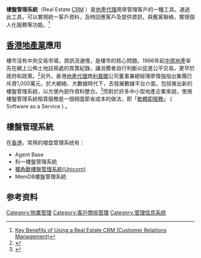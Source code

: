 {{multiple issues|
{{onesource|time=2017-01-19T10:39:11+00:00}}
{{original research|time=2017-01-19T10:39:11+00:00}}
{{globalize|time=2017-01-19T12:36:38+00:00}}
}}
'''樓盤管理系統'''（Real Estate [[CRM|CRM]] ）是[[地產代理|地產代理]]用來管理客戶的一種工具。通過此工具，可以實現統一客戶資料，及時回應客戶及提供資訊，與舊客聯絡，實現個人化服務等功能。<ref>[https://www.linkedin.com/pulse/key-benefits-using-real-estate-crm-customer-relations-amiri Key Benefits of Using a Real Estate CRM (Customer Relations Management)]</ref>

== [[香港地產業|香港地產業]]應用 ==
樓市沒有中央交易市場，資訊流通慢，是樓市的核心問題。1996年起[[中原地產|中原地產]]率先在網上公佈土地註冊處的買賣紀錄，讓消費者自行判斷以促進公平交易，更早於政府和政黨。<ref>{{Cite web |url=http://hk.centanet.com/home/ColumnArticle.aspx?id=45627 |title=中原地產代理有限公司 |access-date=2017-01-26 |archive-date=2019-10-14 |archive-url=https://web.archive.org/web/20191014115124/http://hk.centanet.com/home/ColumnArticle.aspx?id=45627 |dead-url=no }}</ref>另外，香港[[地產代理|地產代理]]商[[利嘉閣|利嘉閣]]公司董事兼總經理廖偉強指出集團已斥資1,000萬元，於大網絡、大數據時代下，去發展數據平台介面，包括推出新的樓盤管理系統，以方便內部作資料整合。<ref>{{Cite web |url=http://ps.hket.com/content/1613290/%E6%8F%90%E5%8D%87%E5%93%A1%E5%B7%A5%E8%A1%A8%E7%8F%BE%20%E9%9E%8F%E5%9B%BA%E5%93%81%E7%89%8C%E5%BD%A2%E8%B1%A1 |title=提升員工表現 鞏固品牌形象 |access-date=2017-01-23 |archive-date=2017-01-05 |archive-url=https://web.archive.org/web/20170105091752/http://ps.hket.com/content/1613290/%E6%8F%90%E5%8D%87%E5%93%A1%E5%B7%A5%E8%A1%A8%E7%8F%BE%20%E9%9E%8F%E5%9B%BA%E5%93%81%E7%89%8C%E5%BD%A2%E8%B1%A1 |dead-url=no }}</ref>而對於許多中小型地產企業來說，使用樓盤管理系統租賃服務是一個相當節省成本的做法，即「[[软件即服务|軟體即服務]]」 ( Software as a Service ) 。

== 樓盤管理系統 ==
在[[香港|香港]]，常用的楼盘管理系统有：
*Agent Base
*科一樓盤管理系統
*[http://www.astbsl.com.hk/zh/product#combo 獨角獸樓盤管理系統(Unicorn)] {{Wayback|url=http://www.astbsl.com.hk/zh/product#combo |date=20201201231337 }}
*MemDB樓盤管理系統

== 参考资料 ==
{{reflist}}
[[Category:物業管理|Category:物業管理]]
[[Category:客戶關係管理|Category:客戶關係管理]]
[[Category:管理信息系统|Category:管理信息系统]]